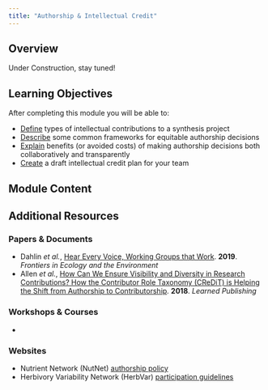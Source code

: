 ```yaml
---
title: "Authorship & Intellectual Credit"
---
```


## Overview

Under Construction, stay tuned!

## Learning Objectives

After completing this module you will be able to: 

- <u>Define</u> types of intellectual contributions to a synthesis project
- <u>Describe</u> some common frameworks for equitable authorship decisions
- <u>Explain</u> benefits (or avoided costs) of making authorship decisions both collaboratively and transparently
- <u>Create</u> a draft intellectual credit plan for your team

## Module Content



## Additional Resources

### Papers & Documents

- Dahlin _et al._, [Hear Every Voice, Working Groups that Work](https://esajournals.onlinelibrary.wiley.com/doi/10.1002/fee.2115). **2019**. _Frontiers in Ecology and the Environment_
- Allen _et al._, [How Can We Ensure Visibility and Diversity in Research Contributions? How the Contributor Role Taxonomy (CReDiT) is Helping the Shift from Authorship to Contributorship](https://onlinelibrary.wiley.com/doi/epdf/10.1002/leap.1210). **2018**. _Learned Publishing_

### Workshops & Courses

- 

### Websites

- Nutrient Network (NutNet) [authorship policy](https://nutnet.org/authorship)
- Herbivory Variability Network (HerbVar) [participation guidelines](https://herbvar.org/participation.html)
